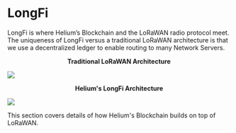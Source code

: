 

# LongFi

LongFi is where Helium’s Blockchain and the LoRaWAN radio protocol meet. The uniqueness of LongFi versus a traditional LoRaWAN architecture is that we use a decentralized ledger to enable routing to many Network Servers.
<p style="text-align: center;"><b> Traditional LoRaWAN Architecture </b></p> 
<img src={Lorawan_Arch} align="middle" />


<p style="text-align: center;"><b> Helium's LongFi Architecture </b></p> 
<img src={LongFi_Arch} align="middle"} />


This section covers details of how Helium's Blockchain builds on top of LoRaWAN.